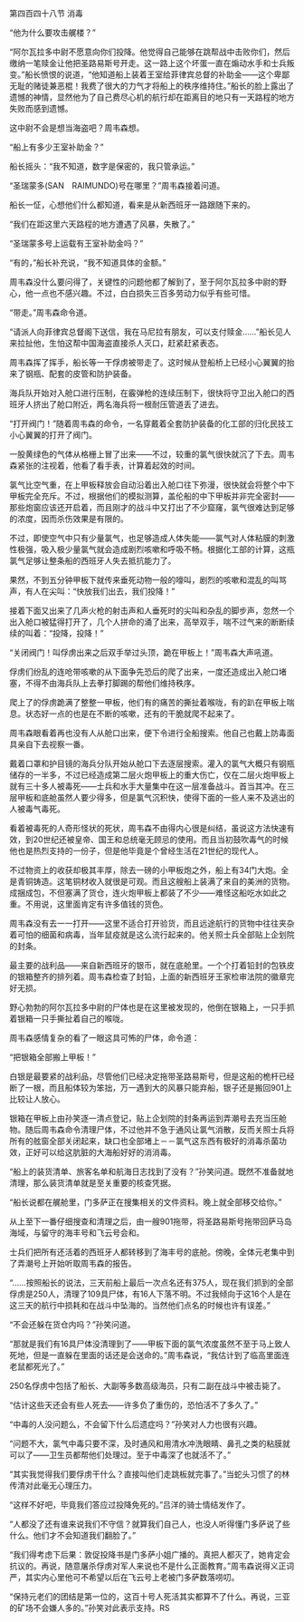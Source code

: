 

第四百四十八节 消毒

“他为什么要攻击艉楼？”

“阿尔瓦拉多中尉不愿意向你们投降。他觉得自己能够在跳帮战中击败你们，然后缴纳一笔赎金让他把圣路易斯号开走。这一路上这个坏蛋一直在煽动水手和士兵叛变。”船长愤恨的说道，“他知道船上装着王室给菲律宾总督的补助金――这个卑鄙无耻的赌徒兼恶棍！我费了很大的力气才将船上的秩序维持住。”船长的脸上露出了遗憾的神情，显然他为了自己费尽心机的航行却在距离目的地只有一天路程的地方失败而感到遗憾。

这中尉不会是想当海盗吧？周韦森想。

“船上有多少王室补助金？”

船长摇头：“我不知道，数字是保密的，我只管承运。”

“圣瑞蒙多(SAN　RAIMUNDO)号在哪里？”周韦森接着问道。

船长一怔，心想他们什么都知道，看来是从新西班牙一路跟随下来的。

“我们在距这里六天路程的地方遭遇了风暴，失散了。”

“圣瑞蒙多号上运载有王室补助金吗？”

“有的，”船长补充说，“我不知道具体的金额。”

周韦森没什么要问得了，关键性的问题他都了解到了，至于阿尔瓦拉多中尉的野心，他一点也不感兴趣。不过，白白损失三百多劳动力似乎有些可惜。

“带走。”周韦森命令道。

“请派人向菲律宾总督阁下送信，我在马尼拉有朋友，可以支付赎金……”船长见人来拉扯他，生怕这帮中国海盗直接杀人灭口，赶紧赶紧表态。

周韦森挥了挥手，船长等一干俘虏被带走了。这时候从登船桥上已经小心翼翼的抬来了钢瓶、配套的皮管和防护装备。

海兵队开始对入舱口进行压制，在霰弹枪的连续压制下，很快将守卫出入舱口的西班牙人挤出了舱口附近，两名海兵将一根耐压管道丢了进去。

“打开阀门！”随着周韦森的命令，一名穿戴着全套防护装备的化工部的归化民技工小心翼翼的打开了阀门。

一股黄绿色的气体从格栅上冒了出来――不过，较重的氯气很快就沉了下去。周韦森紧张的注视着，他看了看手表，计算着起效的时间。

氯气比空气重，在上甲板释放会自动沿着出入舱口往下弥漫，很快就会将整个中下甲板完全充斥。不过，根据他们的模拟测算，盖伦船的中下甲板并非完全密封――那些炮窗应该还开启着，而且刚才的战斗中又打出了不少窟窿，氯气很难达到足够的浓度，因而杀伤效果是有限的。

不过，即使空气中只有少量氯气，也足够造成人体失能――氯气对人体粘膜的刺激性极强，吸入极少量氯气就会造成剧烈咳嗽和呼吸不畅。根据化工部的计算，这瓶氯气足够让整条船的西班牙人失去抵抗能力了。

果然，不到五分钟甲板下就传来垂死动物一般的嚎叫，剧烈的咳嗽和混乱的叫骂声，有人在尖叫：“快放我们出去，我们投降！”

接着下面又出来了几声火枪的射击声和人垂死时的尖叫和杂乱的脚步声，忽然一个出入舱口被猛得打开了，几个人拼命的涌了出来，高举双手，喘不过气来的断断续续的叫着：“投降，投降！”

“关闭阀门！叫俘虏出来之后双手举过头顶，跪在甲板上！”周韦森大声吼道。

俘虏们纷乱的连呛带咳嗽的从下面争先恐后的爬了出来，一度还造成出入舱口堵塞，不得不由海兵队上去拳打脚踢的帮他们维持秩序。

爬上了的俘虏跪满了整整一甲板，他们有的痛苦的撕扯着喉咙，有的趴在甲板上喘息。状态好一点的也是在不断的咳嗽，还有的干脆就爬不起来了。

周韦森眼看着再也没有人从舱口出来，便下令进行全船搜索。他自己也戴上防毒面具亲自下去视察一番。

戴着口罩和护目镜的海兵分队开始从舱口下去逐层搜索。灌入的氯气大概只有钢瓶储存的一半多，不过已经造成第二层火炮甲板上的重大伤亡，仅在二层火炮甲板上就有三十多人被毒死――士兵和水手大量集中在这一层准备战斗。首当其冲。在三层甲板和底舱虽然人要少得多，但是氯气沉积快，使得下面的一些人来不及逃出的人被毒气毒死。

看着被毒死的人奇形怪状的死状，周韦森不由得内心很是纠结，虽说这方法快速有效，到20世纪还被皇帝、国王和总统毫无顾忌的使用。而且当初鼓吹毒气的时候他也是热烈支持的一份子，但是他毕竟是个曾经生活在21世纪的现代人。

不过物资上的收获却极其丰厚，除去一磅的小甲板炮之外，船上有34门大炮。全是青铜铸造。这笔铜材收入就很是可观。而且这艘船上装满了来自的美洲的货物。成捆成包，不但塞满了货仓，连火炮甲板上都装了不少――难怪这船吃水如此之重。不用说，这里面肯定有许多值钱的货色。

周韦森没有去一一打开――这里不适合打开验货，而且远途航行的货物中往往夹杂着可怕的细菌和病毒，当年鼠疫就是这么流行起来的。他关照士兵全部贴上企划院的封条。

最主要的战利品――来自新西班牙的银币，就在底舱里。一个个打着铅封的包铁皮的银箱整齐的排列着。周韦森检查了封铅，上面的新西班牙王家检审法院的徽章完好无损。

野心勃勃的阿尔瓦拉多中尉的尸体也是在这里被发现的，他倒在银箱上，一只手抓着银箱一只手撕扯着自己的喉咙。

周韦森感情复杂的看了一眼这具可怖的尸体，命令道：

“把银箱全部搬上甲板！”

白银是最要紧的战利品，尽管他们已经决定拖带圣路易斯号，但是这船的桅杆已经断了一根，而且船体较为笨拙，万一遇到大的风暴只能弃船，银子还是搬回901上比较让人放心。

银箱在甲板上由孙笑逐一清点登记，贴上企划院的封条再运到弄潮号去充当压舱物。随后周韦森命令清理尸体，不过他并不急于通风让氯气消散，反而关照士兵将所有的舷窗全部关闭起来，缺口也全部堵上－－氯气这东西有极好的消毒杀菌功效，正好可以给这肮脏的大海船好好的消消毒。

“船上的装货清单、旅客名单和航海日志找到了没有？”孙笑问道。既然不准备就地清理，那么装货清单就是至关重要的核查凭据。

“船长说都在艉舱里，门多萨正在搜集相关的文件资料。晚上就全部移交给你。”

从上至下一番仔细搜查和清理之后，由一艘901拖带，将圣路易斯号拖带回萨马岛海域，与留守的海丰号和飞云号会和。

士兵们把所有还活着的西班牙人都转移到了海丰号的底舱。傍晚，全体元老集中到了弄潮号上开始听取周韦森的报告。

“……按照船长的说法，三天前船上最后一次点名还有375人，现在我们抓到的全部俘虏是250人，清理了109具尸体，有16人下落不明。不过我倾向于这16个人是在这三天的航行中损耗和在战斗中坠海的。当然他们点名的时候也许有误差。”

“不会还躲在货仓内吗？”孙笑问道。

“那就是我们有16具尸体没清理到了――甲板下面的氯气浓度虽然不至于马上致人死地，但是一直躲在里面的话还是会送命的。”周韦森说，“我估计到了临高里面连老鼠都死光了。”

250名俘虏中包括了船长、大副等多数高级海员，只有二副在战斗中被击毙了。

“估计这些天还会有些人死去――许多负了重伤的，恐怕活不了多久了。”

“中毒的人没问题么，不会留下什么后遗症吗？”孙笑对人力也很有兴趣。

“问题不大，氯气中毒只要不深，及时通风和用清水冲洗眼睛、鼻孔之类的粘膜就可以了――卫生员都帮他们处理过。至于中毒深了也就活不了。”

“其实我觉得我们要俘虏干什么？直接叫他们走跳板就完事了。”当蛇头习惯了的林传清对此毫无心理压力。

“这样不好吧，毕竟我们答应过投降免死的。”吕洋的骑士情结发作了。

“人都没了还有谁来说我们不守信？就算我们自己人，也没人听得懂门多萨说了些什么。他们才不会知道我们翻脸了。”

“我们得考虑下后果：敦促投降书是门多萨小姐广播的。真把人都灭了，她肯定会抗议的。再说，随意屠杀俘虏对军人来说也不是什么正面教育。”周韦森说得义正词严，其实内心里他可不希望以后在飞云号上老被门多萨数落唠叨。

“保持元老们的团结是第一位的，这百十号人死活其实都算不了什么。再说，三亚的矿场不会嫌人多的。”孙笑对此表示支持。RS


